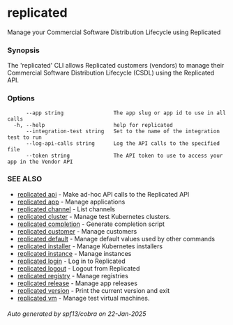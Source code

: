 # replicated

Manage your Commercial Software Distribution Lifecycle using Replicated

### Synopsis

The 'replicated' CLI allows Replicated customers (vendors) to manage their Commercial Software Distribution Lifecycle (CSDL) using the Replicated API.

### Options

```
      --app string                The app slug or app id to use in all calls
  -h, --help                      help for replicated
      --integration-test string   Set to the name of the integration test to run
      --log-api-calls string      Log the API calls to the specified file
      --token string              The API token to use to access your app in the Vendor API
```

### SEE ALSO

* [replicated api](replicated-cli-api)	 - Make ad-hoc API calls to the Replicated API
* [replicated app](replicated-cli-app)	 - Manage applications
* [replicated channel](replicated-cli-channel)	 - List channels
* [replicated cluster](replicated-cli-cluster)	 - Manage test Kubernetes clusters.
* [replicated completion](replicated-cli-completion)	 - Generate completion script
* [replicated customer](replicated-cli-customer)	 - Manage customers
* [replicated default](replicated-cli-default)	 - Manage default values used by other commands
* [replicated installer](replicated-cli-installer)	 - Manage Kubernetes installers
* [replicated instance](replicated-cli-instance)	 - Manage instances
* [replicated login](replicated-cli-login)	 - Log in to Replicated
* [replicated logout](replicated-cli-logout)	 - Logout from Replicated
* [replicated registry](replicated-cli-registry)	 - Manage registries
* [replicated release](replicated-cli-release)	 - Manage app releases
* [replicated version](replicated-cli-version)	 - Print the current version and exit
* [replicated vm](replicated-cli-vm)	 - Manage test virtual machines.

###### Auto generated by spf13/cobra on 22-Jan-2025
